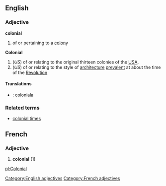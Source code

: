 ==English==
===Adjective===
[[Category:English adjectives]]
'''colonial'''
# of or pertaining to a [[colony]]

'''Colonial'''
#(''US'') of or relating to the original thirteen colonies of the [[USA]].
#(''US'') of or relating to the style of [[architecture]] [[prevalent]] at about the time of the [[Revolution]]

====Translations====
* {{io}} : coloniala

===Related terms===
*[[colonial time]]s

==French==
===Adjective===
[[Category:French adjectives]]
# '''colonial''' (1)

[[pl:Colonial]]